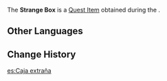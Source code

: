 {{Item Infobox
|id           = 100750
|type         = Quest Items
|image        = Item Parcel.png
|description  = A box with something in it. One wonders who might have buried it here...
|source1      = Obtained during [[Tianqiu Treasure Trail]]
}}
The '''Strange Box''' is a [[Quest Item]] obtained during the {{Quest|Tianqiu Treasure Trail}}.

==Other Languages==
{{Other Languages
|default_hidden = 1
|en      = Strange Box
|zhs     = 奇怪的盒子
|zhs_rm  = Qíguài de Hézi
|zht     = 奇怪的盒子
|zht_rm  = Qíguài de Hézi
|ja      = 奇妙な箱
|ja_rm   = Kimyou-na Hako
|ko      = 이상한 상자
|es      = Caja extraña
|fr      = Boîte étrange
|ru      = Странная коробка
|th      = Strange Box
|vi      = Chiếc Hộp Kỳ Lạ
|de      = Seltsame Kiste
|id      = Kotak Aneh
|pt      = Caixa Estranha
|tr      = Tuhaf Kutu
|it      = Scatola insolita
}}

==Change History==
{{Change History|1.0}}

[[es:Caja extraña]]